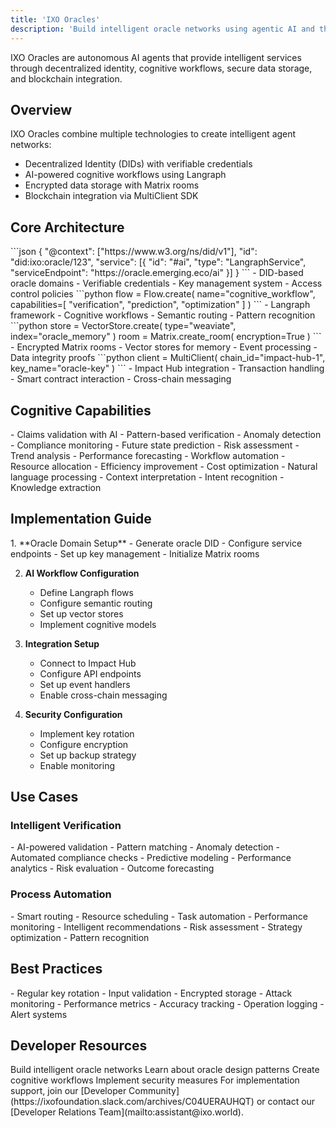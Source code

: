 ```yaml
---
title: 'IXO Oracles'
description: 'Build intelligent oracle networks using agentic AI and the Spatial Web Stack'
---
```


<Note>
  IXO Oracles are autonomous AI agents that provide intelligent services through decentralized identity, cognitive workflows, secure data storage, and blockchain integration.
</Note>

## Overview

IXO Oracles combine multiple technologies to create intelligent agent networks:
- Decentralized Identity (DIDs) with verifiable credentials
- AI-powered cognitive workflows using Langraph
- Encrypted data storage with Matrix rooms
- Blockchain integration via MultiClient SDK

## Core Architecture

<AccordionGroup>
  <Accordion title="Identity Layer" icon="fingerprint">
    ```json
    {
      "@context": ["https://www.w3.org/ns/did/v1"],
      "id": "did:ixo:oracle/123",
      "service": [{
        "id": "#ai",
        "type": "LangraphService",
        "serviceEndpoint": "https://oracle.emerging.eco/ai"
      }]
    }
    ```
    - DID-based oracle domains
    - Verifiable credentials
    - Key management system
    - Access control policies
  </Accordion>

  <Accordion title="AI Layer" icon="brain">
    ```python
    flow = Flow.create(
        name="cognitive_workflow",
        capabilities=[
            "verification",
            "prediction",
            "optimization"
        ]
    )
    ```
    - Langraph framework
    - Cognitive workflows
    - Semantic routing
    - Pattern recognition
  </Accordion>

  <Accordion title="Storage Layer" icon="database">
    ```python
    store = VectorStore.create(
        type="weaviate",
        index="oracle_memory"
    )
    room = Matrix.create_room(
        encryption=True
    )
    ```
    - Encrypted Matrix rooms
    - Vector stores for memory
    - Event processing
    - Data integrity proofs
  </Accordion>

  <Accordion title="Blockchain Layer" icon="cube">
    ```python
    client = MultiClient(
        chain_id="impact-hub-1",
        key_name="oracle-key"
    )
    ```
    - Impact Hub integration
    - Transaction handling
    - Smart contract interaction
    - Cross-chain messaging
  </Accordion>
</AccordionGroup>

## Cognitive Capabilities

<CardGroup>
  <Card title="Intelligent Verification" icon="check-double">
    - Claims validation with AI
    - Pattern-based verification
    - Anomaly detection
    - Compliance monitoring
  </Card>

  <Card title="Predictive Analytics" icon="chart-line">
    - Future state prediction
    - Risk assessment
    - Trend analysis
    - Performance forecasting
  </Card>

  <Card title="Process Optimization" icon="gears">
    - Workflow automation
    - Resource allocation
    - Efficiency improvement
    - Cost optimization
  </Card>

  <Card title="Semantic Understanding" icon="brain-circuit">
    - Natural language processing
    - Context interpretation
    - Intent recognition
    - Knowledge extraction
  </Card>
</CardGroup>

## Implementation Guide

<Steps>
  1. **Oracle Domain Setup**
     - Generate oracle DID
     - Configure service endpoints
     - Set up key management
     - Initialize Matrix rooms

  2. **AI Workflow Configuration**
     - Define Langraph flows
     - Configure semantic routing
     - Set up vector stores
     - Implement cognitive models

  3. **Integration Setup**
     - Connect to Impact Hub
     - Configure API endpoints
     - Set up event handlers
     - Enable cross-chain messaging

  4. **Security Configuration**
     - Implement key rotation
     - Configure encryption
     - Set up backup strategy
     - Enable monitoring
</Steps>

## Use Cases

### Intelligent Verification

<AccordionGroup>
  <Accordion title="Claims Processing" icon="file-check">
    - AI-powered validation
    - Pattern matching
    - Anomaly detection
    - Automated compliance checks
  </Accordion>

  <Accordion title="Impact Assessment" icon="chart-line">
    - Predictive modeling
    - Performance analytics
    - Risk evaluation
    - Outcome forecasting
  </Accordion>
</AccordionGroup>

### Process Automation

<AccordionGroup>
  <Accordion title="Workflow Optimization" icon="gears">
    - Smart routing
    - Resource scheduling
    - Task automation
    - Performance monitoring
  </Accordion>

  <Accordion title="Decision Support" icon="brain">
    - Intelligent recommendations
    - Risk assessment
    - Strategy optimization
    - Pattern recognition
  </Accordion>
</AccordionGroup>

## Best Practices

<AccordionGroup>
  <Accordion title="Security" icon="shield">
    - Regular key rotation
    - Input validation
    - Encrypted storage
    - Attack monitoring
  </Accordion>

  <Accordion title="Observability" icon="chart-mixed">
    - Performance metrics
    - Accuracy tracking
    - Operation logging
    - Alert systems
  </Accordion>
</AccordionGroup>

## Developer Resources

<CardGroup>
  <Card title="Oracle SDK" icon="code" href="/spatial-web-stack/oracle-agent-sdk">
    Build intelligent oracle networks
  </Card>
  
  <Card title="Architecture Guide" icon="diagram-project" href="/guides/ixo-oracles-architecture">
    Learn about oracle design patterns
  </Card>
  
  <Card title="Flow Guide" icon="arrows-split-up-and-left" href="/guides/dev/flows">
    Create cognitive workflows
  </Card>
  
  <Card title="Security Guide" icon="shield-check" href="/guides/dev/security">
    Implement security measures
  </Card>
</CardGroup>

<Note>
  For implementation support, join our [Developer Community](https://ixofoundation.slack.com/archives/C04UERAUHQT) or contact our [Developer Relations Team](mailto:assistant@ixo.world).
</Note>
